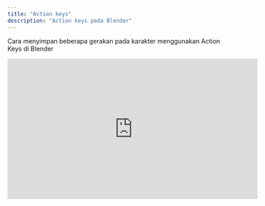 ```yaml
---
title: "Action keys"
description: "Action keys pada Blender"
---
```

Cara menyimpan beberapa gerakan pada karakter menggunakan Action Keys di Blender
<iframe
  width="560"
  height="315"
  src="https://www.youtube.com/embed/qS--8hR05jg"
  title="YouTube video player"
  frameBorder="0"
  allow="accelerometer; autoplay; clipboard-write; encrypted-media; gyroscope; picture-in-picture"
  allowFullScreen
  style={{ width: '100%', borderRadius: '0.5rem' }}
></iframe>